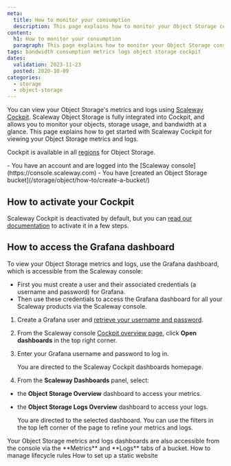 ```yaml
---
meta:
  title: How to monitor your consumption
  description: This page explains how to monitor your Object Storage consumption with Cockpit.
content:
  h1: How to monitor your consumption
  paragraph: This page explains how to monitor your Object Storage consumption with Cockpit.
tags: bandwidth consumption metrics logs object storage cockpit
dates:
  validation: 2023-11-23
  posted: 2020-10-09
categories:
  - storage
  - object-storage
---
```


You can view your Object Storage's metrics and logs using [Scaleway Cockpit](/observability/cockpit/quickstart/). Scaleway Object Storage is fully integrated into Cockpit, and allows you to monitor your objects, storage usage, and bandwidth at a glance. This page explains how to get started with Scaleway Cockpit for viewing your Object Storage metrics and logs.

Cockpit is available in all [regions](/storage/object/concepts/#region-and-availability-zone) for Object Storage.

<Macro id="iam-requirements" />

<Message type="requirement">
  - You have an account and are logged into the [Scaleway console](https://console.scaleway.com)
  - You have [created an Object Storage bucket](/storage/object/how-to/create-a-bucket/)
</Message>

## How to activate your Cockpit

Scaleway Cockpit is deactivated by default, but you can [read our documentation](/observability/cockpit/how-to/activate-cockpit/) to activate it in a few steps.

## How to access the Grafana dashboard

To view your Object Storage metrics and logs, use the Grafana dashboard, which is accessible from the Scaleway console:
  - First you must create a user and their associated credentials (a username and password) for Grafana.
  - Then use these credentials to access the Grafana dashboard for all your Scaleway products via the Scaleway console.

1. Create a Grafana user and [retrieve your username and password](/observability/cockpit/how-to/retrieve-grafana-credentials/).

2. From the Scaleway console [Cockpit overview page](https://console.scaleway.com/cockpit/overview), click **Open dashboards** in the top right corner.

3. Enter your Grafana username and password to log in.

    You are directed to the Scaleway Cockpit dashboards homepage.

4. From the **Scaleway Dashboards** panel, select:
  - the **Object Storage Overview** dashboard to access your metrics.
  - the **Object Storage Logs Overview** dashboard to access your logs.

    You are directed to the selected dashboard. You can use the filters in the top left corner of the page to refine your metrics and logs.

<Message type="note">
  Your Object Storage metrics and logs dashboards are also accessible from the console via the **Metrics** and **Logs** tabs of a bucket.
</Message>

<Navigation title="See also">
  <PreviousButton to="/storage/object/how-to/manage-lifecycle-rules/">How to manage lifecycle rules</PreviousButton>
  <NextButton to="/storage/object/how-to/use-bucket-website/">How to set up a static website</NextButton>
</Navigation>
